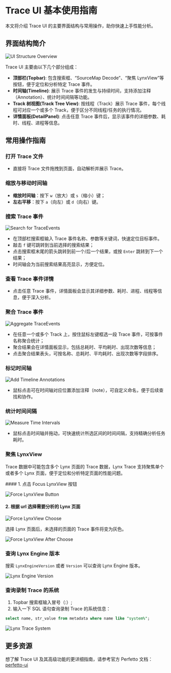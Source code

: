 <style jsx>{`
  .full_image {
    width: 750px;
    margin: 20px;
  }
`}</style>


# Trace UI 基本使用指南

本文将介绍 Trace UI 的主要界面结构与常用操作，助你快速上手性能分析。

## 界面结构简介

<img
  src="https://lf-lynx.tiktok-cdns.com/obj/lynx-artifacts-oss-sg/plugin/static/trace-ui-structure-overiview-latest.png"
  alt="UI Structure Overview"
  class="full_image"
/>

Trace UI 主要由以下几个部分组成：

- **顶部栏(Topbar)**: 包含搜索框、“SourceMap Decode”、“聚焦 LynxView”等按钮，便于定位和分析特定 Trace 事件。
- **时间轴(Timeline)**: 展示 Trace 事件的发生与持续时间，支持添加注释（Annotation）、统计时间间隔等功能。
- **Track 树视图(Track Tree View)**: 按线程（Track）展示 Trace 事件，每个线程可对应一个或多个 Track，便于区分不同线程/任务的执行情况。
- **详情面板(DetailPanel)**: 点击任意 Trace 事件后，显示该事件的详细参数、耗时、线程、进程等信息。

## 常用操作指南

### 打开 Trace 文件

- 直接将 Trace 文件拖拽到页面，自动解析并展示 Trace。

### 缩放与移动时间轴

- **缩放时间轴**：按下 `w`（放大）或 `s`（缩小）键；
- **左右平移**：按下 `a`（向左）或 `d`（向右）键。

### 搜索 Trace 事件

<img
  src="https://lf-lynx.tiktok-cdns.com/obj/lynx-artifacts-oss-sg/plugin/static/search-trace-event.PNG"
  alt="Search for TraceEvents"
  class="full_image"
/>

- 在顶部栏搜索框输入 Trace 事件名称、参数等关键词，快速定位目标事件。
- 敲击 `f` 键可跳转到当前选择的搜索结果；
- 点击搜索框末尾的箭头跳转到前一个/后一个结果，或按 `Enter` 跳转到下一个结果；
- 时间轴会为当前搜索结果高亮显示，方便定位。

### 查看 Trace 事件详情

- 点击任意 Trace 事件，详情面板会显示其详细参数、耗时、进程、线程等信息，便于深入分析。

### 聚合 Trace 事件

<img
  src="https://lf-lynx.tiktok-cdns.com/obj/lynx-artifacts-oss-sg/plugin/static/aggregate-trace-event.PNG"
  alt="Aggregate TraceEvents"
  class="full_image"
/>

- 在任意一个或多个 Track 上，按住鼠标左键框选一段 Trace 事件，可按事件名称聚合统计；
- 聚合结果会在详情面板显示，包括总耗时、平均耗时、出现次数等信息；
- 点击聚合结果表头，可按名称、总耗时、平均耗时、出现次数等字段排序。

### 标记时间轴

<img
  src="https://lf-lynx.tiktok-cdns.com/obj/lynx-artifacts-oss-sg/plugin/static/add-timeline-annotations-latest.png"
  alt="Add Timeline Annotations"
  class="full_image"
/>

- 鼠标点击可在时间轴对应位置添加注释（note），可自定义命名，便于后续查找和协作。

### 统计时间间隔

<img
  src="https://lf-lynx.tiktok-cdns.com/obj/lynx-artifacts-oss-sg/plugin/static/measure-time-intervals.png"
  alt="Measure Time Intervals"
  class="full_image"
/>

- 鼠标点击时间轴并拖动，可快速统计所选区间的时间间隔，支持精确分析任务耗时。

### 聚焦 LynxView

Trace 数据中可能包含多个 Lynx 页面的 Trace 数据，Lynx Trace 支持聚焦单个或者多个 Lynx 页面，便于定位和分析特定页面的性能问题。

<Steps>
#### 1. 点击 Focus LynxView 按钮

<img
  src="https://lf-lynx.tiktok-cdns.com/obj/lynx-artifacts-oss-sg/plugin/static/focus-lynxview-trace.png"
  alt="Force LynxView Button"
  class="full_image"
/>
#### 2. 根据 url 选择需要分析的 Lynx 页面

<img
  src="https://lf-lynx.tiktok-cdns.com/obj/lynx-artifacts-oss-sg/plugin/static/focus-lynxview-choose-trace-latest.png"
  alt="Force LynxView Choose"
  class="full_image"
/>

选择 Lynx 页面后，未选择的页面的 Trace 事件将变为灰色。

<img
  src="https://lf-lynx.tiktok-cdns.com/obj/lynx-artifacts-oss-sg/plugin/static/focus-lynxview-after-trace-latest.png"
  alt="Force LynxView After Choose"
  class="full_image"
/>

</Steps>

### 查询 Lynx Engine 版本

搜索 `LynxEngineVersion` 或者 `Version` 可以查询 Lynx Engine 版本。

<img
  src="https://lf-lynx.tiktok-cdns.com/obj/lynx-artifacts-oss-sg/plugin/static/lynx-engine-version-trace.png"
  alt="Lynx Engine Version"
  class="full_image"
/>

### 查询录制 Trace 的系统

1. Topbar 搜索框输入冒号（:）;
2. 输入一下 SQL 语句查询录制 Trace 的系统信息：

```sql
select name, str_value from metadata where name like "system%";
```

<img
  src="https://lf-lynx.tiktok-cdns.com/obj/lynx-artifacts-oss-sg/plugin/static/record-trace-system-machine-trace.png"
  alt="Lynx Trace System"
  class="full_image"
/>

## 更多资源

想了解 Trace UI 及其高级功能的更详细指南，请参考官方 Perfetto 文档：[perfetto-ui](https://perfetto.dev/docs/visualization/perfetto-ui)
